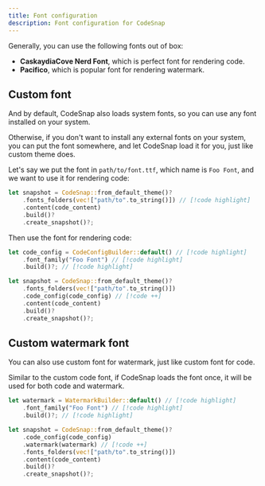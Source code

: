 ```yaml
---
title: Font configuration
description: Font configuration for CodeSnap
---
```


Generally, you can use the following fonts out of box:

- **CaskaydiaCove Nerd Font**, which is perfect font for rendering code.
- **Pacifico**, which is popular font for rendering watermark.

## Custom font

And by default, CodeSnap also loads system fonts, so you can use any font installed on your system.

Otherwise, if you don't want to install any external fonts on your system, you can put the font somewhere, and let CodeSnap load it for you, just like custom theme does.

Let's say we put the font in `path/to/font.ttf`, which name is `Foo Font`, and we want to use it for rendering code:

```rust
let snapshot = CodeSnap::from_default_theme()?
    .fonts_folders(vec!["path/to".to_string()]) // [!code highlight]
    .content(code_content)
    .build()?
    .create_snapshot()?;
```

Then use the font for rendering code:

```rust
let code_config = CodeConfigBuilder::default() // [!code highlight]
    .font_family("Foo Font") // [!code highlight]
    .build()?; // [!code highlight]

let snapshot = CodeSnap::from_default_theme()?
    .fonts_folders(vec!["path/to".to_string()])
    .code_config(code_config) // [!code ++]
    .content(code_content)
    .build()?
    .create_snapshot()?;
```

## Custom watermark font

You can also use custom font for watermark, just like custom font for code.

Similar to the custom code font, if CodeSnap loads the font once, it will be used for both code and watermark.

```rust
let watermark = WatermarkBuilder::default() // [!code highlight]
    .font_family("Foo Font") // [!code highlight]
    .build()?; // [!code highlight]

let snapshot = CodeSnap::from_default_theme()?
    .code_config(code_config)
    .watermark(watermark) // [!code ++]
    .fonts_folders(vec!["path/to".to_string()])
    .content(code_content)
    .build()?
    .create_snapshot()?;
```
